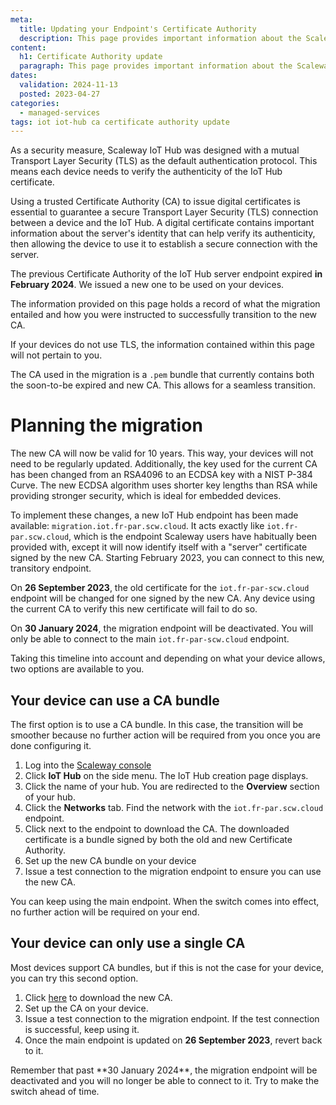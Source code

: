 ```yaml
---
meta:
  title: Updating your Endpoint's Certificate Authority
  description: This page provides important information about the Scaleway IoT Hub Certificate Authority.
content:
  h1: Certificate Authority update
  paragraph: This page provides important information about the Scaleway IoT Hub Certificate Authority.
dates:
  validation: 2024-11-13
  posted: 2023-04-27
categories:
  - managed-services
tags: iot iot-hub ca certificate authority update
---
```


As a security measure, Scaleway IoT Hub was designed with a mutual Transport Layer Security (TLS) as the default authentication protocol. This means each device needs to verify the authenticity of the IoT Hub certificate.

Using a trusted Certificate Authority (CA) to issue digital certificates is essential to guarantee a secure Transport Layer Security (TLS) connection between a device and the IoT Hub. A digital certificate contains important information about the server's identity that can help verify its authenticity, then allowing the device to use it to establish a secure connection with the server.

The previous Certificate Authority of the IoT Hub server endpoint expired **in February 2024**. We issued a new one to be used on your devices.

The information provided on this page holds a record of what the migration entailed and how you were instructed to successfully transition to the new CA.

<Message type="note">
  If your devices do not use TLS, the information contained within this page will not pertain to you.
</Message>

The CA used in the migration is a `.pem` bundle that currently contains both the soon-to-be expired and new CA. This allows for a  seamless transition.

# Planning the migration

The new CA will now be valid for 10 years. This way, your devices will not need to be regularly updated. Additionally, the key used for the current CA has been changed from an RSA4096 to an ECDSA key with a NIST P-384 Curve. The new ECDSA algorithm uses shorter key lengths than RSA while providing stronger security, which is ideal for embedded devices.

To implement these changes, a new IoT Hub endpoint has been made available: `migration.iot.fr-par.scw.cloud`. It acts exactly like `iot.fr-par.scw.cloud`, which is the endpoint Scaleway users have habitually been provided with, except it will now identify itself with a "server" certificate signed by the new CA. Starting February 2023, you can connect to this new, transitory endpoint.

On **26 September 2023**, the old certificate for the `iot.fr-par-scw.cloud` endpoint will be changed for one signed by the new CA. Any device using the current CA to verify this new certificate will fail to do so.

On **30 January 2024**, the migration endpoint will be deactivated. You will only be able to connect to the main `iot.fr-par-scw.cloud` endpoint.

Taking this timeline into account and depending on what your device allows, two options are available to you.

## Your device can use a CA bundle

The first option is to use a CA bundle. In this case, the transition will be smoother because no further action will be required from you once you are done configuring it.

1. Log into the [Scaleway console](https://console.scaleway.com)
2. Click **IoT Hub** on the side menu. The IoT Hub creation page displays.
3. Click the name of your hub. You are redirected to the **Overview** section of your hub.
4. Click the **Networks** tab. Find the network with the `iot.fr-par.scw.cloud` endpoint.
5. Click <Icon name="download"/> next to the endpoint to download the CA. The downloaded certificate is a bundle signed by both the old and new Certificate Authority.
6. Set up the new CA bundle on your device
7. Issue a test connection to the migration endpoint to ensure you can use the new CA.

You can keep using the main endpoint. When the switch comes into effect, no further action will be required on your end.

## Your device can only use a single CA

Most devices support CA bundles, but if this is not the case for your device, you can try this second option.

1. Click [here](https://iot.s3.nl-ams.scw.cloud/certificates/fr-par/iot-hub-ca-ecdsa.pem) to download the new CA.
2. Set up the CA on your device.
3. Issue a test connection to the migration endpoint. If the test connection is successful, keep using it.
4. Once the main endpoint is updated on **26 September 2023**, revert back to it.

<Message type="important">
  Remember that past **30 January 2024**, the migration endpoint will be deactivated and you will no longer be able to connect to it. Try to make the switch ahead of time.
</Message>


